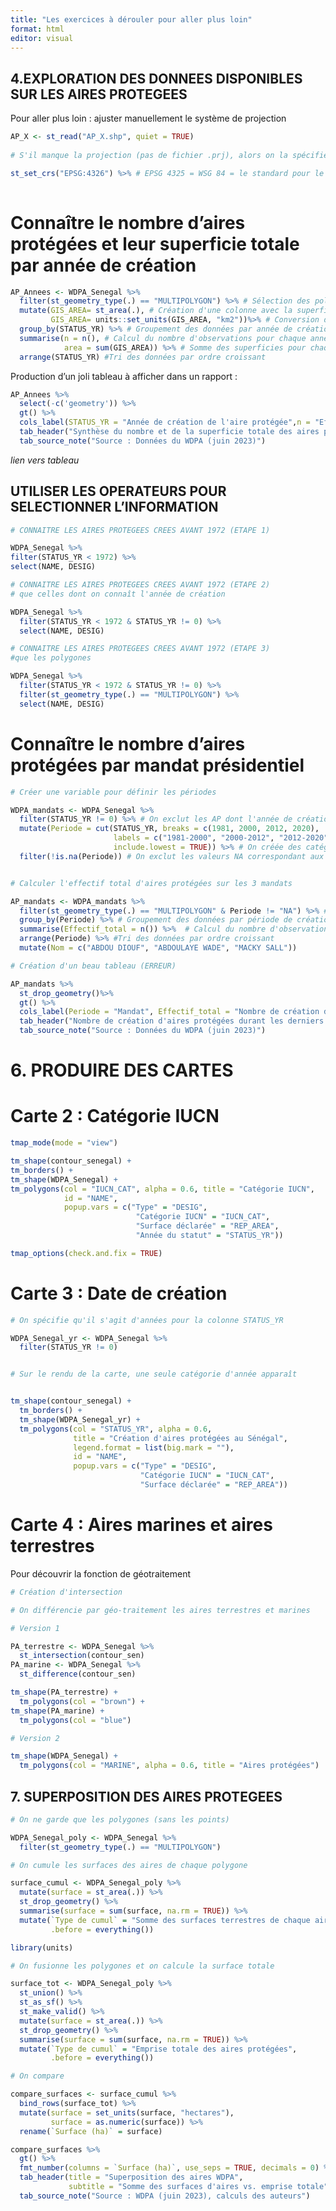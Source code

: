 ```yaml
---
title: "Les exercices à dérouler pour aller plus loin"
format: html
editor: visual
---
```


## 4.EXPLORATION DES DONNEES DISPONIBLES SUR LES AIRES PROTEGEES

Pour aller plus loin : ajuster manuellement le système de projection

```r

AP_X <- st_read("AP_X.shp", quiet = TRUE) 
  
# S'il manque la projection (pas de fichier .prj), alors on la spécifie à la main :

st_set_crs("EPSG:4326") %>% # EPSG 4325 = WSG 84 = le standard pour le web
  
```


# Connaître le nombre d'aires protégées et leur superficie totale par année de création

```r

AP_Annees <- WDPA_Senegal %>%
  filter(st_geometry_type(.) == "MULTIPOLYGON") %>% # Sélection des polygones 
  mutate(GIS_AREA= st_area(.), # Création d'une colonne avec la superficie de chaque polygone 
         GIS_AREA= units::set_units(GIS_AREA, "km2"))%>% # Conversion de l'unité en km² 
  group_by(STATUS_YR) %>% # Groupement des données par année de création de l'aire protégée 
  summarise(n = n(), # Calcul du nombre d'observations pour chaque année dans une colonne de l'effectif n
            area = sum(GIS_AREA)) %>% # Somme des superficies pour chaque groupe dans une colonne area  
  arrange(STATUS_YR) #Tri des données par ordre croissant

```

Production d'un joli tableau à afficher dans un rapport :

```r

AP_Annees %>%
  select(-c('geometry')) %>%
  gt() %>%
  cols_label(STATUS_YR = "Année de création de l'aire protégée",n = "Effectif total",area = "Superficie en km²") %>%
  tab_header("Synthèse du nombre et de la superficie totale des aires protégées par année de création") %>%
  tab_source_note("Source : Données du WDPA (juin 2023)")

```

*lien vers tableau*

## UTILISER LES OPERATEURS POUR SELECTIONNER L'INFORMATION


```r
# CONNAITRE LES AIRES PROTEGEES CREES AVANT 1972 (ETAPE 1)

WDPA_Senegal %>% 
filter(STATUS_YR < 1972) %>% 
select(NAME, DESIG) 

# CONNAITRE LES AIRES PROTEGEES CREES AVANT 1972 (ETAPE 2) 
# que celles dont on connaît l'année de création

WDPA_Senegal %>% 
  filter(STATUS_YR < 1972 & STATUS_YR != 0) %>% 
  select(NAME, DESIG) 

# CONNAITRE LES AIRES PROTEGEES CREES AVANT 1972 (ETAPE 3)
#que les polygones 

WDPA_Senegal %>% 
  filter(STATUS_YR < 1972 & STATUS_YR != 0) %>% 
  filter(st_geometry_type(.) == "MULTIPOLYGON") %>%
  select(NAME, DESIG) 

```


# Connaître le nombre d'aires protégées par mandat présidentiel

```r

# Créer une variable pour définir les périodes

WDPA_mandats <- WDPA_Senegal %>%
  filter(STATUS_YR != 0) %>% # On exclut les AP dont l'année de création n'est pas renseignée
  mutate(Periode = cut(STATUS_YR, breaks = c(1981, 2000, 2012, 2020),
                       labels = c("1981-2000", "2000-2012", "2012-2020"),
                       include.lowest = TRUE)) %>% # On créée des catégories de période (mandats)
  filter(!is.na(Periode)) # On exclut les valeurs NA correspondant aux années avant 1981 


# Calculer l'effectif total d'aires protégées sur les 3 mandats 

AP_mandats <- WDPA_mandats %>%
  filter(st_geometry_type(.) == "MULTIPOLYGON" & Periode != "NA") %>% # Sélection des polygones 
  group_by(Periode) %>% # Groupement des données par période de création de l'aire protégée 
  summarise(Effectif_total = n()) %>%  # Calcul du nombre d'observations pour chaque année 
  arrange(Periode) %>% #Tri des données par ordre croissant
  mutate(Nom = c("ABDOU DIOUF", "ABDOULAYE WADE", "MACKY SALL"))

# Création d'un beau tableau (ERREUR) 

AP_mandats %>%
  st_drop_geometry()%>% 
  gt() %>%
  cols_label(Periode = "Mandat", Effectif_total = "Nombre de création d'aires protégées", Nom = "Président") %>%
  tab_header("Nombre de création d'aires protégées durant les derniers mandats présidentiels au Sénégal") %>%
  tab_source_note("Source : Données du WDPA (juin 2023)")


```

# 6. PRODUIRE DES CARTES 

# Carte 2 : Catégorie IUCN

```r

tmap_mode(mode = "view") 

tm_shape(contour_senegal) +
tm_borders() + 
tm_shape(WDPA_Senegal) + 
tm_polygons(col = "IUCN_CAT", alpha = 0.6, title = "Catégorie IUCN",
            id = "NAME", 
            popup.vars = c("Type" = "DESIG", 
                            "Catégorie IUCN" = "IUCN_CAT",
                            "Surface déclarée" = "REP_AREA",
                            "Année du statut" = "STATUS_YR"))

tmap_options(check.and.fix = TRUE)

```


# Carte 3 : Date de création


```r


# On spécifie qu'il s'agit d'années pour la colonne STATUS_YR

WDPA_Senegal_yr <- WDPA_Senegal %>% 
  filter(STATUS_YR != 0)


# Sur le rendu de la carte, une seule catégorie d'année apparaît 


tm_shape(contour_senegal) +
  tm_borders() +
  tm_shape(WDPA_Senegal_yr) +
  tm_polygons(col = "STATUS_YR", alpha = 0.6, 
              title = "Création d'aires protégées au Sénégal",
              legend.format = list(big.mark = ""),
              id = "NAME",
              popup.vars = c("Type" = "DESIG",
                             "Catégorie IUCN" = "IUCN_CAT",
                             "Surface déclarée" = "REP_AREA"))

```

# Carte 4 : Aires marines et aires terrestres

Pour découvrir la fonction de géotraitement

```r

# Création d'intersection 

# On différencie par géo-traitement les aires terrestres et marines

# Version 1 

PA_terrestre <- WDPA_Senegal %>%
  st_intersection(contour_sen)
PA_marine <- WDPA_Senegal %>%
  st_difference(contour_sen)

tm_shape(PA_terrestre) +
  tm_polygons(col = "brown") +
tm_shape(PA_marine) + 
  tm_polygons(col = "blue")

# Version 2 

tm_shape(WDPA_Senegal) + 
  tm_polygons(col = "MARINE", alpha = 0.6, title = "Aires protégées")


```

## 7. SUPERPOSITION DES AIRES PROTEGEES

```r

# On ne garde que les polygones (sans les points)

WDPA_Senegal_poly <- WDPA_Senegal %>% 
  filter(st_geometry_type(.) == "MULTIPOLYGON")

# On cumule les surfaces des aires de chaque polygone

surface_cumul <- WDPA_Senegal_poly %>%
  mutate(surface = st_area(.)) %>%
  st_drop_geometry() %>% 
  summarise(surface = sum(surface, na.rm = TRUE)) %>%
  mutate(`Type de cumul` = "Somme des surfaces terrestres de chaque aire protégée",
         .before = everything())

library(units)

# On fusionne les polygones et on calcule la surface totale

surface_tot <- WDPA_Senegal_poly %>%
  st_union() %>%
  st_as_sf() %>% 
  st_make_valid() %>%
  mutate(surface = st_area(.)) %>%
  st_drop_geometry() %>% 
  summarise(surface = sum(surface, na.rm = TRUE)) %>%
  mutate(`Type de cumul` = "Emprise totale des aires protégées",
         .before = everything())

# On compare 

compare_surfaces <- surface_cumul %>%
  bind_rows(surface_tot) %>%
  mutate(surface = set_units(surface, "hectares"),
         surface = as.numeric(surface)) %>%
  rename(`Surface (ha)` = surface)

compare_surfaces %>%
  gt() %>%
  fmt_number(columns = `Surface (ha)`, use_seps = TRUE, decimals = 0) %>% 
  tab_header(title = "Superposition des aires WDPA",
             subtitle = "Somme des surfaces d'aires vs. emprise totale") %>%
  tab_source_note("Source : WDPA (juin 2023), calculs des auteurs")

```


